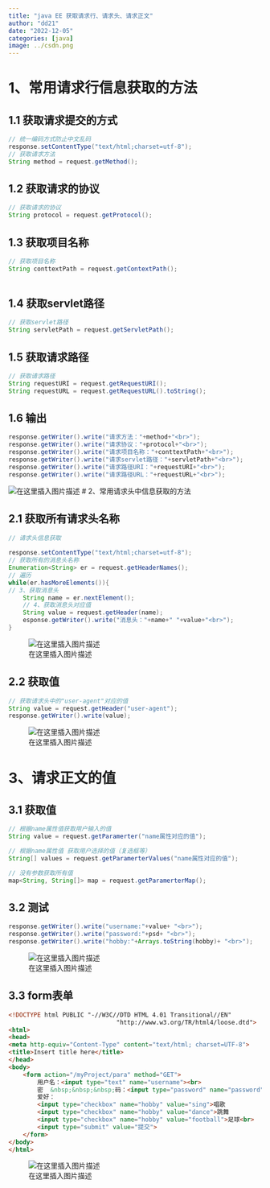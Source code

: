 ```yaml
---
title: "java EE 获取请求行、请求头、请求正文"
author: "dd21"
date: "2022-12-05" 
categories: [java]
image: ../csdn.png
---
```



# 1、常用请求行信息获取的方法


## 1.1 获取请求提交的方式

```java
// 统一编码方式防止中文乱码
response.setContentType("text/html;charset=utf-8");
// 获取请求方法
String method = request.getMethod();
```
## 1.2 获取请求的协议
```java
// 获取请求的协议
String protocol = request.getProtocol();
```

## 1.3 获取项目名称

```java
// 获取项目名称
String conttextPath = request.getContextPath();
		
```

## 1.4 获取servlet路径

```java
// 获取servlet路径
String servletPath = request.getServletPath();		
```

## 1.5 获取请求路径
```java
// 获取请求路径
String requestURI = request.getRequestURI();
String requestURL = request.getRequestURL().toString();
```

## 1.6 输出

```java
response.getWriter().write("请求方法："+method+"<br>");
response.getWriter().write("请求协议："+protocol+"<br>");
response.getWriter().write("请求项目名称："+conttextPath+"<br>");
response.getWriter().write("请求servlet路径："+servletPath+"<br>");
response.getWriter().write("请求路径URI："+requestURI+"<br>");
response.getWriter().write("请求路径URL："+requestURL+"<br>");
```
![在这里插入图片描述](https://img-blog.csdnimg.cn/2021031614274975.png?x-oss-process=image/watermark,type_ZmFuZ3poZW5naGVpdGk,shadow_10,text_aHR0cHM6Ly9ibG9nLmNzZG4ubmV0L3FxXzQzNjE5NDYx,size_16,color_FFFFFF,t_70)
# 2、常用请求头中信息获取的方法

## 2.1 获取所有请求头名称

```java
// 请求头信息获取
		
response.setContentType("text/html;charset=utf-8");
// 获取所有的消息头名称
Enumeration<String> er = request.getHeaderNames();
// 遍历
while(er.hasMoreElements()){
// 3、获取消息头
	String name = er.nextElement();
	// 4、获取消息头对应值
	String value = request.getHeader(name);
	esponse.getWriter().write("消息头："+name+" "+value+"<br>");
}
```
![在这里插入图片描述](https://img-blog.csdnimg.cn/20210316145054357.png?x-oss-process=image/watermark,type_ZmFuZ3poZW5naGVpdGk,shadow_10,text_aHR0cHM6Ly9ibG9nLmNzZG4ubmV0L3FxXzQzNjE5NDYx,size_16,color_FFFFFF,t_70)

## 2.2 获取值

```java
// 获取请求头中的"user-agent"对应的值
String value = request.getHeader("user-agent");
response.getWriter().write(value);
```
![在这里插入图片描述](https://img-blog.csdnimg.cn/20210316145716150.png)

# 3、请求正文的值

## 3.1 获取值

```java
// 根据name属性值获取用户输入的值
String value = request.getParamerter("name属性对应的值");

// 根据name属性值 获取用户选择的值（复选框等）
String[] values = request.getParamerterValues("name属性对应的值");

// 没有参数获取所有值
map<String, String[]> map = request.getParamerterMap();
```

## 3.2 测试

```java
response.getWriter().write("username:"+value+ "<br>");
response.getWriter().write("password:"+psd+ "<br>");
response.getWriter().write("hobby:"+Arrays.toString(hobby)+ "<br>");
```

![在这里插入图片描述](https://img-blog.csdnimg.cn/20210316161134233.png?x-oss-process=image/watermark,type_ZmFuZ3poZW5naGVpdGk,shadow_10,text_aHR0cHM6Ly9ibG9nLmNzZG4ubmV0L3FxXzQzNjE5NDYx,size_16,color_FFFFFF,t_70)

## 3.3 form表单

```html
<!DOCTYPE html PUBLIC "-//W3C//DTD HTML 4.01 Transitional//EN" 
                              "http://www.w3.org/TR/html4/loose.dtd">
<html>
<head>
<meta http-equiv="Content-Type" content="text/html; charset=UTF-8">
<title>Insert title here</title>
</head>
<body>
 	<form action="/myProject/para" method="GET">
 	 	用户名：<input type="text" name="username"><br>
 	 	密  &nbsp;&nbsp;&nbsp;码：<input type="password" name="password"><br>
 	 	爱好：
 	 	<input type="checkbox" name="hobby" value="sing">唱歌
 	 	<input type="checkbox" name="hobby" value="dance">跳舞
 	 	<input type="checkbox" name="hobby" value="football">足球<br>
 	 	<input type="submit" value="提交">
 	</form>
</body>
</html>
```


![在这里插入图片描述](https://img-blog.csdnimg.cn/20210316160958524.png?x-oss-process=image/watermark,type_ZmFuZ3poZW5naGVpdGk,shadow_10,text_aHR0cHM6Ly9ibG9nLmNzZG4ubmV0L3FxXzQzNjE5NDYx,size_16,color_FFFFFF,t_70)

